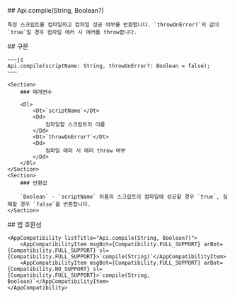 
<Section>
    ## Api.compile(String, Boolean?)

    특정 스크립트를 컴파일하고 컴파일 성공 여부를 반환합니다. `throwOnError?`의 값이 `true`일 경우 컴파일 에러 시 에러를 throw합니다.
</Section>
<Section>
    ## 구문

    ~~~js
    Api.compile(scriptName: String, throwOnError?: Boolean = false);
    ~~~

    <Section>
        ### 매개변수

        <Dl>
            <Dt>`scriptName`</Dt>
            <Dd>
                컴파일할 스크립트의 이름
            </Dd>
            <Dt>`throwOnError?`</Dt>
            <Dd>
                컴파일 에러 시 에러 throw 여부
            </Dd>
        </Dl>
    </Section>
    <Section>
        ### 반환값

        `Boolean` - `scriptName` 이름의 스크립트의 컴파일에 성공할 경우 `true`, 실패할 경우 `false`를 반환합니다.
    </Section>
</Section>
<Section>
    ## 앱 호환성

    <AppCompatibility listTitle="Api.compile(String, Boolean?)">
        <AppCompatibilityItem msgBot={Compatibility.FULL_SUPPORT} arBot={Compatibility.FULL_SUPPORT} sl={Compatibility.FULL_SUPPORT}>`compile(String)`</AppCompatibilityItem>
        <AppCompatibilityItem msgBot={Compatibility.FULL_SUPPORT} arBot={Compatibility.NO_SUPPORT} sl={Compatibility.FULL_SUPPORT}>`compile(String, Boolean)`</AppCompatibilityItem>
    </AppCompatibility>
</Section>